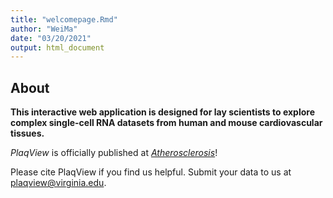 ```yaml
---
title: "welcomepage.Rmd"
author: "WeiMa"
date: "03/20/2021"
output: html_document
---
```


## About

**This interactive web application is designed for lay scientists to explore complex single-cell RNA datasets from human and mouse cardiovascular tissues.**

*PlaqView* is officially published at [*Atherosclerosis*](https://doi.org/10.1016/j.atherosclerosis.2021.11.025)!

Please cite PlaqView if you find us helpful. Submit your data to us at [plaqview\@virginia.edu](mailto:plaqview@virginia.edu).
